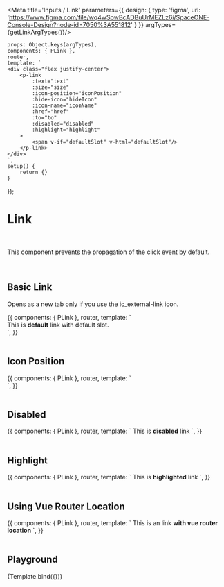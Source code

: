 

<Meta title='Inputs / Link' parameters={{
    design: {
        type: 'figma',
        url: 'https://www.figma.com/file/wq4wSowBcADBuUrMEZLz6i/SpaceONE-Console-Design?node-id=7050%3A551812'
    }
}} argTypes={getLinkArgTypes()}/>


    props: Object.keys(argTypes),
    components: { PLink },
    router,
    template: `
    <div class="flex justify-center">
        <p-link
            :text="text"
            :size="size"
            :icon-position="iconPosition"
            :hide-icon="hideIcon"
            :icon-name="iconName"
            :href="href"
            :to="to"
            :disabled="disabled"
            :highlight="highlight"
        >
            <span v-if="defaultSlot" v-html="defaultSlot"/>
        </p-link>
    </div>
    `,
    setup() {
        return {}
    }
});


# Link
<br/>

This component prevents the propagation of the click event by default.

<br/>


## Basic Link

Opens as a new tab only if you use the ic_external-link icon.

<Canvas>
    <Story name="Basic">
        {{
            components: { PLink },
            router,
            template: `
            <div class="grid gap-6">
                <p-link href="https://www.google.com">This is <strong>default</strong> link with default slot.</p-link>
                <p-link text="This is a default link with text props." :hide-icon="true" href="https://www.google.com" />
            </div>
    `,
        }}
    </Story>
</Canvas>

<br/>
<br/>

## Icon Position

<Canvas>
    <Story name="No Icon">
        {{
            components: { PLink },
            router,
            template: `
                <div class="grid gap-6">
                    <p-link icon-position="right" href="https://www.google.com" text="right"/>
                    <p-link icon-position="left" href="https://www.google.com" text="left"/>
                </div>
    `,
        }}
    </Story>
</Canvas>

<br/>
<br/>

## Disabled

<Canvas>
    <Story name="Disabled">
        {{
            components: { PLink },
            router,
            template: `
            <p-link disabled href="https://www.google.com">This is <strong>disabled</strong> link</p-link>
    `,
        }}
    </Story>
</Canvas>

<br/>
<br/>


## Highlight

<Canvas>
    <Story name="Highlight">
        {{
            components: { PLink },
            router,
            template: `
            <p-link highlight href="https://www.google.com">This is <strong>highlighted</strong> link</p-link>
    `,
        }}
    </Story>
</Canvas>

<br/>
<br/>

## Using Vue Router Location

<Canvas>
    <Story name="Using Vue Router Location">
        {{
            components: { PLink },
            router,
            template: `
            <p-link :to="{path: ''}" href="https://www.google.com">This is an link <strong>with vue router location</strong></p-link>
    `,
        }}
    </Story>
</Canvas>

<br/>
<br/>


## Playground

<Canvas>
    <Story name="Playground">
        {Template.bind({})}
    </Story>
</Canvas>

<ArgsTable story="Playground"/>

